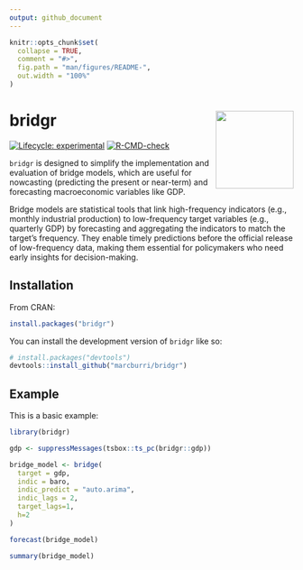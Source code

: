 ```yaml
---
output: github_document
---
```


<!-- README.md is generated from README.Rmd. Please edit that file -->

```r
knitr::opts_chunk$set(
  collapse = TRUE,
  comment = "#>",
  fig.path = "man/figures/README-",
  out.width = "100%"
)
```

# bridgr <a><img src="man/figures/logo.png" align="right" height="138"></a>


<!-- badges: start -->
[![Lifecycle: experimental](https://img.shields.io/badge/lifecycle-experimental-orange.svg)](https://lifecycle.r-lib.org/articles/stages.html#experimental)
[![R-CMD-check](https://github.com/marcburri/bridgr/actions/workflows/R-CMD-check.yaml/badge.svg)](https://github.com/marcburri/bridgr/actions/workflows/R-CMD-check.yaml)
<!-- badges: end -->


`bridgr` is designed to simplify the implementation and evaluation of bridge models, which are useful for nowcasting (predicting the present or near-term) and forecasting macroeconomic variables like GDP. 

Bridge models are statistical tools that link high-frequency indicators (e.g., monthly industrial production) to low-frequency target variables (e.g., quarterly GDP) by forecasting and aggregating the indicators to match the target's frequency. They enable timely predictions before the official release of low-frequency data, making them essential for policymakers who need early insights for decision-making.

## Installation

From CRAN:

``` r
install.packages("bridgr")
```

You can install the development version of `bridgr` like so:

``` r
# install.packages("devtools")
devtools::install_github("marcburri/bridgr")
```

## Example

This is a basic example:

```r
library(bridgr)

gdp <- suppressMessages(tsbox::ts_pc(bridgr::gdp))

bridge_model <- bridge(
  target = gdp, 
  indic = baro, 
  indic_predict = "auto.arima", 
  indic_lags = 2, 
  target_lags=1, 
  h=2
)

forecast(bridge_model)

summary(bridge_model)
```

